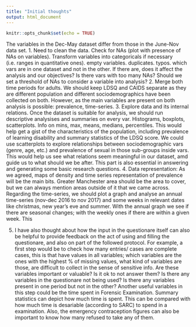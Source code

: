 ```yaml
---
title: "Initial thoughts"
output: html_document
---
```


```r
knitr::opts_chunk$set(echo = TRUE)
```

The variables in the Dec-May dataset differ from those in the June-Nov data set. 
1. Need to clean the data. Check for NAs (plot with presence of NAs on variables). Transform variables into categoricals if necessary (i.e. ranges in quantitative ones).
empty variables. duplicates. typos. which vars are in one dataset and not in the other. If there are, does it affect the analysis and our objectives? Is there vars with too many NAs? Should we set a threshold of NAs to consider a variable into analysis?
2. Merge both time periods for adults. We should keep LDSQ and CAIDS separate as they are different population and different sociodemographics have been collected on both. However, as the main variables are present on both analysis is possible: prevalence, time-series.
3. Explore data and its internal relations. Once the dataset is suitable for analysis, we should run descriptive analysises and summaries on every var. Histograms, boxplots, scatterplots. Info on mins, max, means, medians, percentiles. This would help get a gist of the characteristics of the population, including prevalence of learning disability and summary statistics of the LDSQ score.
We could use scatterplots to explore relationships between sociodemographic vars (genre, age, etc.) and prevalence of sexual in those sub-groups inside vars. 
This would help us see what relations seem meaningful in our dataset, amd guide us to what should we be after.
This part is also essential in answering and generating some basic research questions. 
4. Data representation: As we agreed, maps of density and time series representation of prevalence will be the main bits. Greater Manchester area should be the area to cover, but we can always mention areas outside of it that we came across. Regarding the time-series, we should plot a graph and analyse an annual time-series (nov-dec 2016 to nov 2017) and some weeks in relevant dates like christmas, new year's eve and summer. With the annual graph we see if there are seasonal changes; with the weekly ones if there are within a given week. This

5. I have also thought about how the input in the questionare itself can also be helpful to provide feedback on the act of using and filling the questionare, and also on part of the followed protocol. For example, a first step would be to check how many entries/ cases are complete cases, this is that have values in all variables; which variables are the ones with the highest % of missing values, what kind of variables are those, are difficult to collect in the sense of sensitive info.
Are these variables important or valuable? Is it ok to not answer them? Is there any variables in the questionare not being used? Is there any variables present in one period but not in the other?
Another useful variables in this step could be the time spent in Forensic Examination. Summary statistics can depict how much time is spent. This can be compared with how much time is desariable (according to SARC) to spend in a examination.
Also, the emergency contraception figures can also be important to know how many refused to take any of them. 




